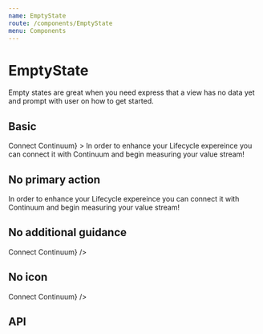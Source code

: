 ```yaml
---
name: EmptyState
route: /components/EmptyState
menu: Components
---
```



# EmptyState

Empty states are great when you need express that a view has no data yet and prompt with user on how to get started.

## Basic

<Playground>
  <EmptyState
    icon={AssetIcon}
    title="To view this Board"
    primaryAction={<Button>Connect Continuum</Button>}
  >
    In order to enhance your Lifecycle expereince you can connect it with
    Continuum and begin measuring your value stream!
  </EmptyState>
</Playground>

## No primary action

<Playground>
  <EmptyState icon={AssetIcon} title="To view this Board">
    In order to enhance your Lifecycle expereince you can <a>connect</a> it with
    Continuum and begin measuring your value stream!
  </EmptyState>
</Playground>

## No additional guidance

<Playground>
  <EmptyState
    icon={AssetIcon}
    title="To view this Board"
    primaryAction={<Button>Connect Continuum</Button>}
  />
</Playground>

## No icon

<Playground>
  <EmptyState
    title="To view this Board"
    primaryAction={<Button>Connect Continuum</Button>}
  />
</Playground>

## API

<PropsTable of={EmptyState} />
